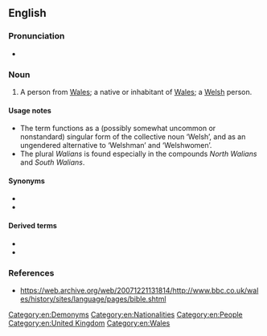 ==English==

===Pronunciation===
* {{a|UK}} {{IPA|/ˈwei.li.ən/|lang=en}}

===Noun===
{{en-noun|Welsh|s}}

# A person from [[Wales]]; a native or inhabitant of [[Wales]]; a [[Welsh]] person.

====Usage notes====
* The term functions as a (possibly somewhat uncommon or nonstandard) singular form of the collective noun ‘Welsh’, and as an ungendered alternative to ‘Welshman’ and ‘Welshwomen’.
* The plural ''Walians'' is found especially in the compounds ''North Walians'' and ''South Walians''.

====Synonyms====
* {{l|en|Welshman}}
* {{l|en|Welshwoman}}

====Derived terms====
* {{l|en|North Walian}}
* {{l|en|South Walian}}

===References===
* https://web.archive.org/web/20071221131814/http://www.bbc.co.uk/wales/history/sites/language/pages/bible.shtml

[[Category:en:Demonyms]]
[[Category:en:Nationalities]]
[[Category:en:People]]
[[Category:en:United Kingdom]]
[[Category:en:Wales]]
